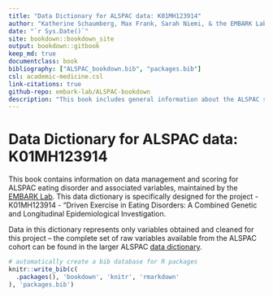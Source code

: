 ```yaml
--- 
title: "Data Dictionary for ALSPAC data: K01MH123914"
author: "Katherine Schaumberg, Max Frank, Sarah Niemi, & the EMBARK Lab"
date: "`r Sys.Date()`"
site: bookdown::bookdown_site
output: bookdown::gitbook
keep_md: true
documentclass: book
bibliography: ["ALSPAC_bookdown.bib", "packages.bib"]
csl: academic-medicine.csl
link-citations: true
github-repo: embark-lab/ALSPAC-bookdown
description: "This book includes general information about the ALSPAC sample and detailed information on measures used and scoring procedures for the project -- 'Driven Exercise in eating disorders - A combined genetic and longitudinal epidemiological investigation' -- funded by K01MH123914"
---
```


# Data Dictionary for ALSPAC data: K01MH123914

This book contains information on data management and scoring for ALSPAC eating disorder and associated variables, maintained by the [EMBARK Lab](https://embark.psychiatry.wisc.edu). This data dictionary is specifically designed for the project - K01MH123914 - "Driven Exercise in Eating Disorders: A Combined Genetic and Longitudinal Epidemiological Investigation. 

Data in this dictionary represents only variables obtained and cleaned for this project -- the complete set of raw variables available from the ALSPAC cohort can be found in the larger ALSPAC [data dictionary](http://www.bris.ac.uk/alspac/researchers/data-access/data-dictionary/). 

```r
# automatically create a bib database for R packages
knitr::write_bib(c(
  .packages(), 'bookdown', 'knitr', 'rmarkdown'
), 'packages.bib')
```
